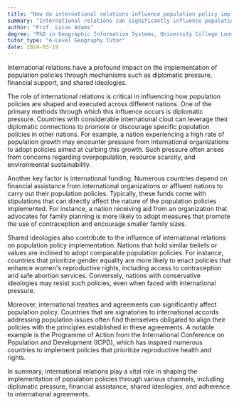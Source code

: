 ```yaml
---
title: "How do international relations influence population policy implementation?"
summary: "International relations can significantly influence population policy implementation through diplomatic pressure, funding, and shared ideologies."
author: "Prof. Lucas Adams"
degree: "PhD in Geographic Information Systems, University College London"
tutor_type: "A-Level Geography Tutor"
date: 2024-03-19
---
```


International relations have a profound impact on the implementation of population policies through mechanisms such as diplomatic pressure, financial support, and shared ideologies.

The role of international relations is critical in influencing how population policies are shaped and executed across different nations. One of the primary methods through which this influence occurs is diplomatic pressure. Countries with considerable international clout can leverage their diplomatic connections to promote or discourage specific population policies in other nations. For example, a nation experiencing a high rate of population growth may encounter pressure from international organizations to adopt policies aimed at curbing this growth. Such pressure often arises from concerns regarding overpopulation, resource scarcity, and environmental sustainability.

Another key factor is international funding. Numerous countries depend on financial assistance from international organizations or affluent nations to carry out their population policies. Typically, these funds come with stipulations that can directly affect the nature of the population policies implemented. For instance, a nation receiving aid from an organization that advocates for family planning is more likely to adopt measures that promote the use of contraception and encourage smaller family sizes.

Shared ideologies also contribute to the influence of international relations on population policy implementation. Nations that hold similar beliefs or values are inclined to adopt comparable population policies. For instance, countries that prioritize gender equality are more likely to enact policies that enhance women's reproductive rights, including access to contraception and safe abortion services. Conversely, nations with conservative ideologies may resist such policies, even when faced with international pressure.

Moreover, international treaties and agreements can significantly affect population policy. Countries that are signatories to international accords addressing population issues often find themselves obligated to align their policies with the principles established in these agreements. A notable example is the Programme of Action from the International Conference on Population and Development (ICPD), which has inspired numerous countries to implement policies that prioritize reproductive health and rights.

In summary, international relations play a vital role in shaping the implementation of population policies through various channels, including diplomatic pressure, financial assistance, shared ideologies, and adherence to international agreements.
    